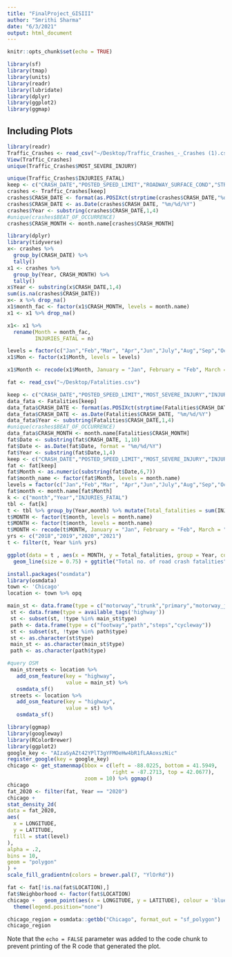 ```yaml
---
title: "FinalProject_GISIII"
author: "Smrithi Sharma"
date: "6/3/2021"
output: html_document
---
```


```r
knitr::opts_chunk$set(echo = TRUE)
```


```r
library(sf)
library(tmap)
library(units)
library(readr)
library(lubridate)
library(dplyr)
library(ggplot2)
library(ggmap)
```

## Including Plots

```r
library(readr)
Traffic_Crashes <- read_csv("~/Desktop/Traffic_Crashes_-_Crashes (1).csv")
View(Traffic_Crashes)
unique(Traffic_Crashes$MOST_SEVERE_INJURY)
```

```r
unique(Traffic_Crashes$INJURIES_FATAL)
keep <- c("CRASH_DATE","POSTED_SPEED_LIMIT","ROADWAY_SURFACE_COND","STREET_NO","BEAT_OF_OCCURRENCE","MOST_SEVERE_INJURY","CRASH_MONTH","LATITUDE","LONGITUDE","LOCATION")
crashes <- Traffic_Crashes[keep]
crashes$CRASH_DATE <- format(as.POSIXct(strptime(crashes$CRASH_DATE,"%d/%m/%Y %H:%M",tz="")) ,format = "%d/%m/%Y")
crashes$CRASH_DATE <- as.Date(crashes$CRASH_DATE, "%m/%d/%Y")
crashes$Year <- substring(crashes$CRASH_DATE,1,4)
#unique(crashes$BEAT_OF_OCCURRENCE)
crashes$CRASH_MONTH <- month.name[crashes$CRASH_MONTH]
```

```r
library(dplyr)
library(tidyverse)
x<- crashes %>% 
  group_by(CRASH_DATE) %>%
  tally()
x1 <- crashes %>% 
  group_by(Year, CRASH_MONTH) %>%
  tally()
x$Year <- substring(x$CRASH_DATE,1,4)
sum(is.na(crashes$CRASH_DATE))
x<- x %>% drop_na()
x1$month_fac <- factor(x1$CRASH_MONTH, levels = month.name)
x1 <- x1 %>% drop_na()
```
```r
x1<- x1 %>%
  rename(Month = month_fac, 
         INJURIES_FATAL = n)

levels = factor(c("Jan","Feb","Mar", "Apr","Jun","July","Aug","Sep","Oct","Nov","Dec"))
x1$Mon <- factor(x1$Month, levels = levels)

x1$Month <- recode(x1$Month, January = "Jan", February = "Feb", March = "Mar", April = "Apr", May = "May", June = "June", July = "July", August = "Aug", September = "Sept", October = "Oct", November = "Nov", December = "Dec")
```

```r
fat <- read_csv("~/Desktop/Fatalities.csv")
```

```r
keep <- c("CRASH_DATE","POSTED_SPEED_LIMIT","MOST_SEVERE_INJURY","INJURIES_TOTAL","INJURIES_FATAL","LATITUDE","LONGITUDE","LOCATION")
data_fata <- Fatalities[keep]
data_fata$CRASH_DATE <- format(as.POSIXct(strptime(Fatalities$CRASH_DATE,"%d/%m/%Y %H:%M",tz="")) ,format = "%d/%m/%Y")
data_fata$CRASH_DATE <- as.Date(Fatalities$CRASH_DATE, "%m/%d/%Y")
data_fata$Year <- substring(Fatalities$CRASH_DATE,1,4)
#unique(crashes$BEAT_OF_OCCURRENCE)
data_fata$CRASH_MONTH <- month.name[Fatalities$CRASH_MONTH]
fat$Date <- substring(fat$CRASH_DATE, 1,10)
fat$Date <- as.Date(fat$Date, format = "%m/%d/%Y")
fat$Year <- substring(fat$Date,1,4)
keep <- c("CRASH_DATE","POSTED_SPEED_LIMIT","MOST_SEVERE_INJURY","INJURIES_TOTAL","INJURIES_FATAL","LATITUDE","LONGITUDE","LOCATION","Date","Year")
fat <- fat[keep]
fat$Month <- as.numeric(substring(fat$Date,6,7))
fat$month_name <- factor(fat$Month, levels = month.name)
levels = factor(c("Jan","Feb","Mar", "Apr","Jun","July","Aug","Sep","Oct","Nov","Dec"))
fat$month <- month.name[fat$Month]
k <- c("month","Year","INJURIES_FATAL")
tbl <- fat[k]
t <- tbl %>% group_by(Year,month) %>% mutate(Total_fatalities = sum(INJURIES_FATAL))
t$MONTH <- factor(t$month, levels = month.name)
t$MONTH <- factor(t$month, levels = month.name)
t$MONTH <- recode(t$MONTH, January = "Jan", February = "Feb", March = "Mar", April = "Apr", May = "May", June = "June", July = "July", August = "Aug", September = "Sept", October = "Oct", November = "Nov", December = "Dec")
yrs <- c("2018","2019","2020","2021")
t <- filter(t, Year %in% yrs)
```

```r
ggplot(data = t , aes(x = MONTH, y = Total_fatalities, group = Year, colour = Year))+ xlab("Month") + ylab("Total Fatalities") +
  geom_line(size = 0.75) + ggtitle("Total no. of road crash fatalities") + theme(plot.title = element_text(hjust = 0.5))

```
```r
install.packages("osmdata")
library(osmdata)
town <- 'Chicago'
location <- town %>% opq
```

```r
main_st <- data.frame(type = c("motorway","trunk","primary","motorway_junction","trunk_link","primary_link","motorway_link"))
 st <- data.frame(type = available_tags('highway'))
 st <- subset(st, !type %in% main_st$type)
 path <- data.frame(type = c("footway","path","steps","cycleway"))
 st <- subset(st, !type %in% path$type)
 st <- as.character(st$type)
 main_st <- as.character(main_st$type)
 path <- as.character(path$type)

#query OSM
 main_streets <- location %>%
   add_osm_feature(key = "highway", 
                   value = main_st) %>%
   osmdata_sf()
 streets <- location %>%
   add_osm_feature(key = "highway", 
                   value = st) %>%
   osmdata_sf()
```

```r
library(ggmap)
library(googleway)
library(RColorBrewer)
library(ggplot2)
google_key <- "AIzaSyAZt42YPlT3gYFMOeHw4bR1fLAAoxszNic"
register_google(key = google_key)
chicago <- get_stamenmap(bbox = c(left = -88.0225, bottom = 41.5949, 
                                  right = -87.2713, top = 42.0677), 
                         zoom = 10) %>% ggmap()
chicago 
fat_2020 <- filter(fat, Year == "2020")
chicago +
stat_density_2d(
data = fat_2020,
aes(
  x = LONGITUDE,
  y = LATITUDE,
  fill = stat(level)
),
alpha = .2,
bins = 10,
geom = "polygon"
) +
scale_fill_gradientn(colors = brewer.pal(7, "YlOrRd"))

```
```r
fat <- fat[!is.na(fat$LOCATION),]
fat$Neighborhood <- factor(fat$LOCATION)
chicago +   geom_point(aes(x = LONGITUDE, y = LATITUDE), colour = 'blue', data = fat, alpha=0.25, size = 0.75) + 
  theme(legend.position="none") 
```
```r
chicago_region = osmdata::getbb("Chicago", format_out = "sf_polygon")
chicago_region
```
Note that the `echo = FALSE` parameter was added to the code chunk to prevent printing of the R code that generated the plot.
